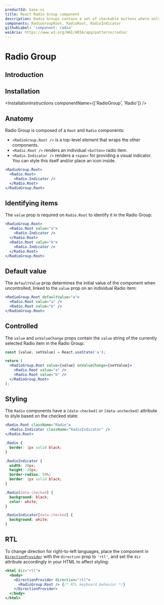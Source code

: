 ```yaml
---
productId: base-ui
title: React Radio Group component
description: Radio Groups contain a set of checkable buttons where only one of the buttons can be checked at a time.
components: RadioGroupRoot, RadioRoot, RadioIndicator
githubLabel: 'component: radio'
waiAria: https://www.w3.org/WAI/ARIA/apg/patterns/radio/
---
```


# Radio Group

<Description />

<ComponentLinkHeader design={false} />

## Introduction

<Demo demo="UnstyledRadioGroupIntroduction" defaultCodeOpen="false" bg="gradient" />

## Installation

<InstallationInstructions componentName={['RadioGroup', 'Radio']} />

## Anatomy

Radio Group is composed of a `Root` and `Radio` components:

- `<RadioGroup.Root />` is a top-level element that wraps the other components.
- `<Radio.Root />` renders an individual `<button>` radio item.
- `<Radio.Indicator />` renders a `<span>` for providing a visual indicator. You can style this itself and/or place an icon inside.

```jsx
<RadioGroup.Root>
  <Radio.Root>
    <Radio.Indicator />
  </Radio.Root>
</RadioGroup.Root>
```

## Identifying items

The `value` prop is required on `Radio.Root` to identify it in the Radio Group:

```jsx
<RadioGroup.Root>
  <Radio.Root value="a">
    <Radio.Indicator />
  </Radio.Root>
  <Radio.Root value="b">
    <Radio.Indicator />
  </Radio.Root>
</RadioGroup.Root>
```

## Default value

The `defaultValue` prop determines the initial value of the component when uncontrolled, linked to the `value` prop on an individual Radio item:

```jsx
<RadioGroup.Root defaultValue="a">
  <Radio.Root value="a" />
  <Radio.Root value="b" />
</RadioGroup.Root>
```

## Controlled

The `value` and `onValueChange` props contain the `value` string of the currently selected Radio item in the Radio Group:

```jsx
const [value, setValue] = React.useState('a');

return (
  <RadioGroup.Root value={value} onValueChange={setValue}>
    <Radio.Root value="a" />
    <Radio.Root value="b" />
  </RadioGroup.Root>
);
```

## Styling

The `Radio` components have a `[data-checked]` or `[data-unchecked]` attribute to style based on the checked state:

```jsx
<Radio.Root className="Radio">
  <Radio.Indicator className="RadioIndicator" />
</Radio.Root>
```

```css
.Radio {
  border: 1px solid black;
}

.RadioIndicator {
  width: 20px;
  height: 20px;
  border-radius: 50%;
  border: 1px solid black;
}

.Radio[data-checked] {
  background: black;
  color: white;
}

.RadioIndicator[data-checked] {
  background: white;
}
```

## RTL

To change direction for right-to-left languages, place the component in [`DirectionProvider`](/components/react-direction-provider) with the `direction` prop to `'rtl'`, and set the `dir` attribute accordingly in your HTML to affect styling:

```jsx
<html dir="rtl">
  <body>
    <DirectionProvider direction="rtl">
      <RadioGroup.Root /> {/* RTL keyboard behavior */}
    </DirectionProvider>
  </body>
</html>
```
